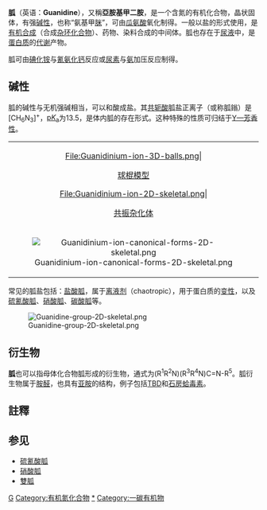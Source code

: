 {{noteTA
|G1=Chemistry
}}
{{Chembox
|   Name = 胍
|   ImageFile = Guanidine-2D-skeletal.png
<!-- | ImageSize = 150px -->
|   ImageName = 胍的结构
|   ImageFile1 = Guanidine-3D-balls.png
<!-- | ImageSize1 = 150px  -->
|   ImageName1 = 胍的球棍模型
|   IUPACName = Guanidine
|   OtherNames = 亚氨基甲二胺、亚氨脲、亚胺脲<br />、氨基甲脒
| Section1 = {{Chembox Identifiers
| CASNo = 113-00-8
| CASNo_Ref = {{cascite|correct|CAS}}
|    SMILES  =  C(=N)(N)N
|  IUPHAR_ligand  =  4783
|  PubChem  =  3520
|  ChemSpiderID  =  3400
|  ChemSpiderID_Ref  = {{chemspidercite|correct|chemspider}}|  UNII  =  JU58VJ6Y3B
|  UNII_Ref  = {{fdacite|correct|FDA}}|  EINECS  =  204-021-8
|  DrugBank  =  DB00536
|  DrugBank_Ref  = {{drugbankcite|correct|drugbank}}|  MeSHName  =  Guanidine
|  ChEBI  =  42820
|  ChEBI_Ref  = {{ebicite|correct|EBI}}|  ChEMBL  =  821
|  ChEMBL_Ref  = {{ebicite|correct|EBI}}|  Beilstein  =  506044
|  Gmelin  =  100679
|  SMILES1  =  NC(N)=N
|  StdInChI  =  1S/CH5N3/c2-1(3)4/h(H5,2,3,4)
|  StdInChI_Ref  = {{stdinchicite|correct|chemspider}}|  StdInChIKey  =  ZRALSGWEFCBTJO-UHFFFAOYSA-N
|  StdInChIKey_Ref  = {{stdinchicite|correct|chemspider}}
}}
| Section2 = {{Chembox Properties
|   Formula = CH<sub>5</sub>N<sub>3</sub>
|   MolarMass = 59.0706 
|   Density = 
|   MeltingPt = 50 °C
|   BoilingPt =
  }}
}}

'''胍'''{{notetag|{{標音|字=胍|注音=ㄍㄨㄚ |拼音=guā|同音字=瓜}}}}（英语：'''Guanidine'''），又稱'''亞胺基甲二胺'''，是一个含氮的有机化合物，晶状固体，有强[[碱性|碱性]]，也称“氨基甲[[脒|脒]]”{{notetag|{{標音||字=脒|注音=ㄇㄧˇ |拼音=mǐ|同音字=米}}}}，可由[[瓜氨酸|瓜氨酸]]氧化制得。一般以盐的形式使用，是[[有机合成|有机合成]]（合成[[杂环化合物|杂环化合物]]）、药物、染料合成的中间体。胍也存在于[[尿液|尿液]]中，是[[蛋白质|蛋白质]]的[[代谢|代谢]]产物。

胍可由[[碘化铵|碘化铵]]与[[氰氨化钙|氰氨化钙]]反应或[[尿素|尿素]]与[[氨|氨]]加压反应制得。

==碱性==
胍的碱性与无机强碱相当，可以和酸成盐。其[[共轭酸|共轭酸]]胍盐正离子（或称胍鎓{{notetag|{{標音|字=鎓|注音=ㄨㄥ |拼音=wēnɡ|同音字=翁}}}}）是[CH<sub>6</sub>N<sub>3</sub>]<sup>+</sup>，[[pKa|p''K''<sub>a</sub>]]为13.5，是体内胍的存在形式。这种特殊的性质可归结于[[Y—芳香性|Y—芳香性]]。
{|align="center"
|-
|align="center"|<gallery>
File:Guanidinium-ion-3D-balls.png|<center>[[球棍模型|球棍模型]]</center>
File:Guanidinium-ion-2D-skeletal.png|<center>[[共振论|共振杂化体]]</center>
</gallery>
|-
|[[File:Guanidinium-ion-canonical-forms-2D-skeletal.png|thumb]]
|}
常见的胍盐包括：[[盐酸胍|盐酸胍]]，属于[[离液剂|离液剂]]（chaotropic），用于蛋白质的[[变性|变性]]，以及[[硫氰酸胍|硫氰酸胍]]、[[硝酸胍|硝酸胍]]、[[碳酸胍|碳酸胍]]等。

[[File:Guanidine-group-2D-skeletal.png|thumb]]

==衍生物==
'''胍'''也可以指母体化合物胍形成的衍生物，通式为(R<sup>1</sup>R<sup>2</sup>N)(R<sup>3</sup>R<sup>4</sup>N)C=N-R<sup>5</sup>。胍衍生物属于[[胺醛|胺醛]]，也具有[[亚胺|亚胺]]的结构，例子包括[[TBD|TBD]]和[[石房蛤毒素|石房蛤毒素]]。

==註釋==
{{notefoot}}

==参见==
*[[硫氰酸胍|硫氰酸胍]]
*[[硝酸胍|硝酸胍]]
*[[雙胍類|雙胍]]
{{Authority control}}
{{官能团}}
[[Category:官能团|G]]
[[Category:有机氮化合物|Category:有机氮化合物]]
[[Category:胍|*]]
[[Category:一碳有机物|Category:一碳有机物]]